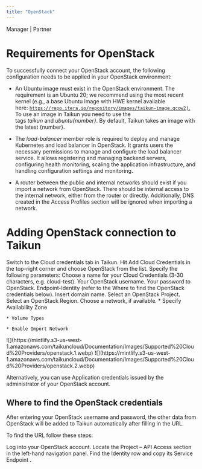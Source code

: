 ```yaml
---
title: "OpenStack"
---
```


<Icon icon="user-tie" iconType="solid" /> Manager | <Icon icon="handshake" iconType="solid" /> Partner

# Requirements for OpenStack

To successfully connect your OpenStack account, the following configuration needs to be applied in your OpenStack environment:

* An Ubuntu image must exist in the OpenStack environment. The requirement is an Ubuntu 20; we recommend using the most recent kernel (e.g., a base Ubuntu image with HWE kernel available here: [`https://repo.itera.io/repository/images/taikun-image.qcow2)`.](https://repo.itera.io/repository/images/taikun-image.qcow2\).) To use an image in Taikun you need to use the tags *taikun* and *ubuntu\{number}*. By default, Taikun takes an image with the latest \{number}.

* The *load-balancer* member role is required to deploy and manage Kubernetes and load balancer in OpenStack. It grants users the necessary permissions to manage and configure the load balancer service. It allows registering and managing backend servers, configuring health monitoring, scaling the application infrastructure, and handling configuration settings and monitoring.

* A router between the public and internal networks should exist if you import a network from OpenStack. There should be internal access to the internal network, either from the router or directly. Additionally, DNS created in the Access Profiles section will be ignored when importing a network.

# Adding OpenStack connection to Taikun

<Steps>
  <Step title="First Step">
    Switch to the Cloud credentials tab in Taikun.
  </Step>

  <Step title="Second Step">
    Hit Add Cloud Credentials in the top-right corner and choose OpenStack from the list.
  </Step>

  <Step title="Third Step">
    Specify the following parameters:
  </Step>
</Steps>

<AccordionGroup>
  <Accordion title="Cloud Name" icon="cloud">
    Choose a name for your Cloud Credentials (3-30 characters, e.g. cloud-test).
  </Accordion>

  <Accordion title="User" icon="user">
    Your OpenStack username.
  </Accordion>

  <Accordion title="Password" icon="key">
    Your password to OpenStack.
  </Accordion>

  <Accordion title="URL" icon="globe">
    Endpoint-Identity (refer to the Where to find the OpenStack credentials below).
  </Accordion>

  <Accordion title="Domain" icon="wifi">
    Insert domain name.
  </Accordion>

  <Accordion title="Project" icon="rocket">
    Select an OpenStack Project.
  </Accordion>

  <Accordion title="Region" icon="earth-europe">
    Select an OpenStack Region.
  </Accordion>

  <Accordion title="Public Network" icon="network-wired">
    Choose a network, if available.
  </Accordion>

  <Accordion title="Optional" icon="check">
    * Specify Availability Zone

    * Volume Types

    * Enable Import Network
  </Accordion>
</AccordionGroup>

<Frame caption="Cloud Credentials">
  ![](https://mintlify.s3-us-west-1.amazonaws.com/taikuncloud/Documentation/Images/Supported%20Cloud%20Providers/openstack.1.webp)
</Frame>

<Frame caption="Add OpenStack Cloud Credentials">
  ![](https://mintlify.s3-us-west-1.amazonaws.com/taikuncloud/Documentation/Images/Supported%20Cloud%20Providers/openstack.2.webp)
</Frame>

<Info>Alternatively, you can use Application credentials issued by the administrator of your OpenStack account.</Info>

## Where to find the OpenStack credentials

After entering your OpenStack username and password, the other data from OpenStack will be added to Taikun automatically after filling in the URL.

To find the URL follow these steps:

<Steps>
  <Step title="First Step">
    Log into your OpenStack account.
  </Step>

  <Step title="Second Step">
    Locate the Project – API Access section in the left-hand navigation panel.
  </Step>

  <Step title="Third Step">
    Find the Identity row and copy its Service Endpoint .
  </Step>
</Steps>